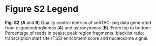 # Figure S2 Legend {.unnumbered}

**Fig. S2** (**A** and **B**) Quality control metrics of snATAC-seq data generated from oligodendrogliomas (**A**) and astrocytomas (**B**). From top to bottom: Percentage of reads in peaks; peak region fragments; blacklist ratio; transcription start site (TSS) enrichment score and nucleosome signal.
